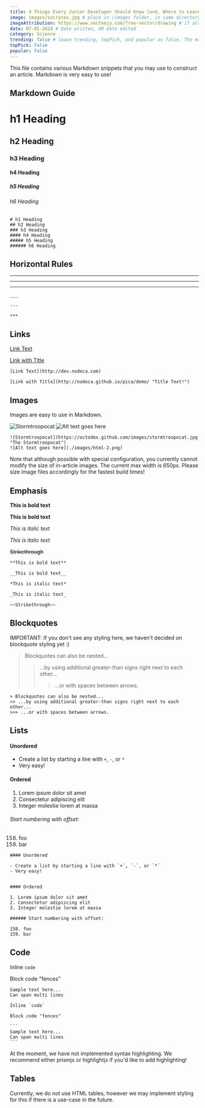 ```yaml
---
title: 4 Things Every Junior Developer Should Know (and, Where to Learn Them)
image: images/socrates.jpg # place in /images folder, in same directory
imageAttribution: https://www.vecteezy.com/free-vector/drawing # if attribution needed, put link to source
date: 07-05-2024 # Date written, OR date edited
category: Science
trending: false # leave trending, topPick, and popular as false. The maintainers typically decide this :)
topPick: false
popular: false
---
```


This file contains various Markdown snippets that you may use to construct an article. Markdown is very easy to use!

## Markdown Guide

# h1 Heading

## h2 Heading

### h3 Heading

#### h4 Heading

##### h5 Heading

###### h6 Heading

```
# h1 Heading
## h2 Heading
### h3 Heading
#### h4 Heading
##### h5 Heading
###### h6 Heading
```

## Horizontal Rules

---

---

---

```
___

---

***
```

## Links

[Link Text](http://dev.nodeca.com)

[Link with Title](http://nodeca.github.io/pica/demo/ 'Title Text!')

```
[Link Text](http://dev.nodeca.com)

[Link with Title](http://nodeca.github.io/pica/demo/ "Title Text!")
```

## Images

Images are easy to use in Markdown.

![Stormtroopocat](https://octodex.github.com/images/stormtroopocat.jpg 'The Stormtroopocat')
![Alt text goes here](./images/html-2.png)

```
![Stormtroopocat](https://octodex.github.com/images/stormtroopocat.jpg "The Stormtroopocat")
![Alt text goes here](./images/html-2.png)

```

Note that although possible with special configuration, you currently cannot modify the size of in-article images. The current max width is 650px. Please size image files accordingly for the fastest build times!

## Emphasis

**This is bold text**

**This is bold text**

_This is italic text_

_This is italic text_

~~Strikethrough~~

```
**This is bold text**

__This is bold text__

*This is italic text*

_This is italic text_

~~Strikethrough~~
```

## Blockquotes

IMPORTANT: If you don't see any styling here, we haven't decided on blockquote styling yet :)

> Blockquotes can also be nested...
>
> > ...by using additional greater-than signs right next to each other...
> >
> > > ...or with spaces between arrows.

```
> Blockquotes can also be nested...
>> ...by using additional greater-than signs right next to each other...
>>> ...or with spaces between arrows.
```

## Lists

#### Unordered

- Create a list by starting a line with `+`, `-`, or `*`
- Very easy!

#### Ordered

1. Lorem ipsum dolor sit amet
2. Consectetur adipiscing elit
3. Integer molestie lorem at massa

###### Start numbering with offset:

158. foo
159. bar

```
#### Unordered

- Create a list by starting a line with `+`, `-`, or `*`
- Very easy!


#### Ordered

1. Lorem ipsum dolor sit amet
2. Consectetur adipiscing elit
3. Integer molestie lorem at massa

###### Start numbering with offset:

158. foo
159. bar
```

## Code

Inline `code`

Block code "fences"

```
Sample text here...
Can span multi lines
```

````
Inline `code`

Block code "fences"

```
Sample text here...
Can span multi lines
```
````

At the moment, we have not implemented syntax highlighting. We recommend either prismjs or highlightjs if you'd like to add highlighting!

## Tables

Currently, we do not use HTML tables, however we may implement styling for this if there is a use-case in the future.
